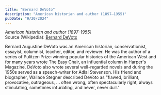 ```yaml
---
title: "Bernard DeVoto"
description: "American historian and author (1897–1955)"
pubDate: "9/20/2024"
---
```


*American historian and author (1897–1955)*  
Source (Wikipedia): [Bernard DeVoto][1]

Bernard Augustine DeVoto was an American historian, conservationist, essayist, columnist, teacher, editor, and reviewer. He was the author of a series of Pulitzer-Prize-winning popular histories of the American West and for many years wrote The Easy Chair, an influential column in Harper's Magazine. DeVoto also wrote several well-regarded novels and during the 1950s served as a speech-writer for Adlai Stevenson. His friend and biographer, Wallace Stegner described DeVoto as "flawed, brilliant, provocative, outrageous, ... often wrong, often spectacularly right, always stimulating, sometimes infuriating, and never, never dull."

[1]: https://en.wikipedia.org/wiki/Bernard_DeVoto
